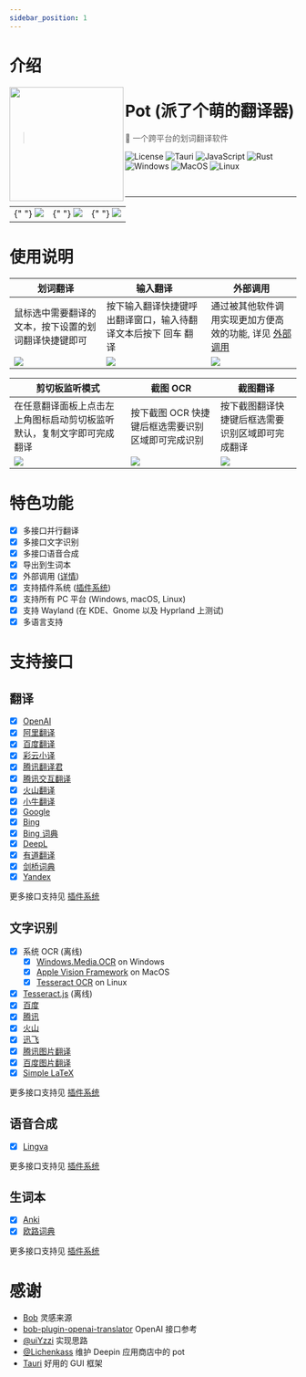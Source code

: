 ```yaml
---
sidebar_position: 1
---
```


# 介绍

<img width="200px" src="/img/pot.png" align="left" />

# Pot (派了个萌的翻译器)

> 🌈 一个跨平台的划词翻译软件

![License](https://img.shields.io/github/license/pot-app/pot-desktop.svg)
![Tauri](https://img.shields.io/badge/Tauri-1.4.0-blue?logo=tauri)
![JavaScript](https://img.shields.io/badge/-JavaScript-yellow?logo=javascript&logoColor=white)
![Rust](https://img.shields.io/badge/-Rust-orange?logo=rust&logoColor=white)
![Windows](https://img.shields.io/badge/-Windows-blue?logo=windows&logoColor=white)
![MacOS](https://img.shields.io/badge/-macOS-black?&logo=apple&logoColor=white)
![Linux](https://img.shields.io/badge/-Linux-yellow?logo=linux&logoColor=white)

<br />
<hr />

<table>
  <tr>
    <td>
      {" "}
      <img src="/img/1.png" />
    </td>
    <td>
      {" "}
      <img src="/img/2.png" />
    </td>
    <td>
      {" "}
      <img src="/img/3.png" />
    </td>
  </tr>
</table>

# 使用说明

| 划词翻译                                             | 输入翻译                                                       | 外部调用                                                                                           |
| ---------------------------------------------------- | -------------------------------------------------------------- | -------------------------------------------------------------------------------------------------- |
| 鼠标选中需要翻译的文本，按下设置的划词翻译快捷键即可 | 按下输入翻译快捷键呼出翻译窗口，输入待翻译文本后按下 回车 翻译 | 通过被其他软件调用实现更加方便高效的功能, 详见 [外部调用](/docs/tutorial/config/plugin_config.mdx) |
| <img src="/img/eg1.gif"/>                            | <img src="/img/eg2.gif"/>                                      | <img src="/img/eg3.gif"/>                                                                          |

| 剪切板监听模式                                                         | 截图 OCR                                          | 截图翻译                                         |
| ---------------------------------------------------------------------- | ------------------------------------------------- | ------------------------------------------------ |
| 在任意翻译面板上点击左上角图标启动剪切板监听默认，复制文字即可完成翻译 | 按下截图 OCR 快捷键后框选需要识别区域即可完成识别 | 按下截图翻译快捷键后框选需要识别区域即可完成翻译 |
| <img src="/img/eg4.gif"/>                                              | <img src="/img/eg5.gif"/>                         | <img src="/img/eg6.gif"/>                        |

# 特色功能

- [x] 多接口并行翻译
- [x] 多接口文字识别
- [x] 多接口语音合成
- [x] 导出到生词本
- [x] 外部调用 ([详情](/docs/tutorial/config/plugin_config.mdx))
- [x] 支持插件系统 ([插件系统](/docs/tutorial/config/plugin_system.md))
- [x] 支持所有 PC 平台 (Windows, macOS, Linux)
- [x] 支持 Wayland (在 KDE、Gnome 以及 Hyprland 上测试)
- [x] 多语言支持

# 支持接口

## 翻译

- [x] [OpenAI](https://platform.openai.com/)
- [x] [阿里翻译](https://www.aliyun.com/product/ai/alimt)
- [x] [百度翻译](https://fanyi.baidu.com/)
- [x] [彩云小译](https://fanyi.caiyunapp.com/)
- [x] [腾讯翻译君](https://fanyi.qq.com/)
- [x] [腾讯交互翻译](https://transmart.qq.com/)
- [x] [火山翻译](https://translate.volcengine.com/)
- [x] [小牛翻译](https://niutrans.com/)
- [x] [Google](https://translate.google.com)
- [x] [Bing](https://learn.microsoft.com/zh-cn/azure/cognitive-services/translator/)
- [x] [Bing 词典](https://www.bing.com/dict)
- [x] [DeepL](https://www.deepl.com/)
- [x] [有道翻译](https://ai.youdao.com/)
- [x] [剑桥词典](https://dictionary.cambridge.org/)
- [x] [Yandex](https://translate.yandex.com/)

更多接口支持见 [插件系统](/docs/tutorial/config/plugin_system.md)

## 文字识别

- [x] 系统 OCR (离线)
  - [x] [Windows.Media.OCR](https://learn.microsoft.com/en-us/uwp/api/windows.media.ocr.ocrengine?view=winrt-22621) on Windows
  - [x] [Apple Vision Framework](https://developer.apple.com/documentation/vision/recognizing_text_in_images) on MacOS
  - [x] [Tesseract OCR](https://github.com/tesseract-ocr) on Linux
- [x] [Tesseract.js](https://tesseract.projectnaptha.com/) (离线)
- [x] [百度](https://ai.baidu.com/tech/ocr/general)
- [x] [腾讯](https://cloud.tencent.com/product/ocr-catalog)
- [x] [火山](https://www.volcengine.com/product/OCR)
- [x] [迅飞](https://www.xfyun.cn/services/common-ocr)
- [x] [腾讯图片翻译](https://cloud.tencent.com/document/product/551/17232)
- [x] [百度图片翻译](https://fanyi-api.baidu.com/product/22)
- [x] [Simple LaTeX](https://simpletex.cn/)

更多接口支持见 [插件系统](/docs/tutorial/config/plugin_system.md)

## 语音合成

- [x] [Lingva](https://github.com/thedaviddelta/lingva-translate)

更多接口支持见 [插件系统](/docs/tutorial/config/plugin_system.md)

## 生词本

- [x] [Anki](https://apps.ankiweb.net/)
- [x] [欧路词典](https://dict.eudic.net/)

更多接口支持见 [插件系统](/docs/tutorial/config/plugin_system.md)

# 感谢

- [Bob](https://github.com/ripperhe/Bob) 灵感来源
- [bob-plugin-openai-translator](https://github.com/yetone/bob-plugin-openai-translator) OpenAI 接口参考
- [@uiYzzi](https://github.com/uiYzzi) 实现思路
- [@Lichenkass](https://github.com/Lichenkass) 维护 Deepin 应用商店中的 pot
- [Tauri](https://github.com/tauri-apps/tauri) 好用的 GUI 框架

<div
  class="wwads-cn wwads-vertical wwads-sticky"
  data-id="285"
  style={{ maxWidth: "180px" }}
></div>
